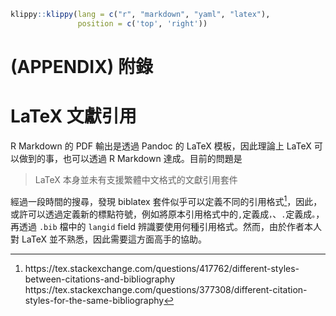 ```r
klippy::klippy(lang = c("r", "markdown", "yaml", "latex"),
               position = c('top', 'right'))
```

\cleardoublepage

<!--
`r if (knitr::is_latex_output()) '# 附錄 {-}'`
`r if (knitr::is_html_output()) '# (APPENDIX) 附錄 {-}'`

`r if (knitr::is_latex_output()) '## LaTeX  文獻引用  {#latex-cite-pkg -}'`
`r if (knitr::is_html_output()) '# LaTeX  文獻引用  {#latex-cite-pkg}'`
-->

# (APPENDIX) 附錄 {-}

# LaTeX  文獻引用  {#latex-cite-pkg}

R Markdown 的 PDF 輸出是透過 Pandoc 的 LaTeX 模板，因此理論上 LaTeX 可以做到的事，也可以透過 R Markdown 達成。目前的問題是

> LaTeX 本身並未有支援繁體中文格式的文獻引用套件

經過一段時間的搜尋，發現 biblatex 套件似乎可以定義不同的引用格式[^biblatex]，因此，或許可以透過定義新的標點符號，例如將原本引用格式中的`,`定義成`，`、`.`定義成`。`，再透過 `.bib` 檔中的 `langid` field 辨識要使用何種引用格式。然而，由於作者本人對 LaTeX 並不熟悉，因此需要這方面高手的協助。


[^biblatex]: https://tex.stackexchange.com/questions/417762/different-styles-between-citations-and-bibliography  
https://tex.stackexchange.com/questions/377308/different-citation-styles-for-the-same-bibliography